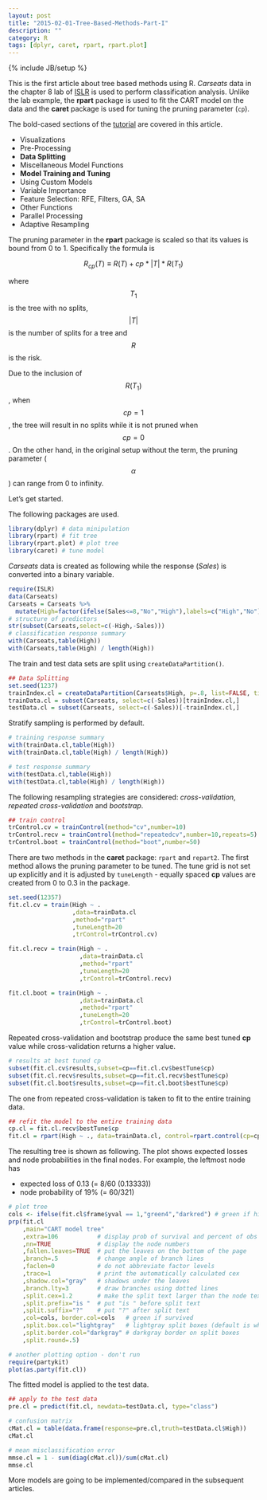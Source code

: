 ```yaml
---
layout: post
title: "2015-02-01-Tree-Based-Methods-Part-I"
description: ""
category: R
tags: [dplyr, caret, rpart, rpart.plot]
---
```

{% include JB/setup %}

This is the first article about tree based methods using R. *Carseats* data in the chapter 8 lab of [ISLR](http://www-bcf.usc.edu/~gareth/ISL/) is used to perform classification analysis. Unlike the lab example, the **rpart** package is used to fit the CART model on the data and the **caret** package is used for tuning the pruning parameter (`cp`).

The bold-cased sections of the [tutorial](http://topepo.github.io/caret/index.html) are covered in this article.

- Visualizations
- Pre-Processing
- **Data Splitting**
- Miscellaneous Model Functions
- **Model Training and Tuning**
- Using Custom Models
- Variable Importance
- Feature Selection: RFE, Filters, GA, SA
- Other Functions
- Parallel Processing
- Adaptive Resampling

The pruning parameter in the **rpart** package is scaled so that its values is bound from 0 to 1. Specifically the formula is

$$
R_{cp}\left(T\right)\equiv R\left(T\right) + cp*|T|*R\left(T_{1}\right)
$$

where $$T_{1}$$ is the tree with no splits, $$|T|$$ is the number of splits for a tree and $$R$$ is the risk.

Due to the inclusion of $$R\left(T_{1}\right)$$, when $$cp=1$$, the tree will result in no splits while it is not pruned when $$cp=0$$. On the other hand, in the original setup without the term, the pruning parameter ($$\alpha$$) can range from 0 to infinity.

Let's get started.

The following packages are used.

```r
library(dplyr) # data minipulation
library(rpart) # fit tree
library(rpart.plot) # plot tree
library(caret) # tune model
```

*Carseats* data is created as following while the response (*Sales*) is converted into a binary variable.

```r
require(ISLR)
data(Carseats)
Carseats = Carseats %>% 
  mutate(High=factor(ifelse(Sales<=8,"No","High"),labels=c("High","No")))
# structure of predictors
str(subset(Carseats,select=c(-High,-Sales)))
# classification response summary
with(Carseats,table(High))
with(Carseats,table(High) / length(High))
```

The train and test data sets are split using `createDataPartition()`.

```r
## Data Splitting
set.seed(1237)
trainIndex.cl = createDataPartition(Carseats$High, p=.8, list=FALSE, times=1)
trainData.cl = subset(Carseats, select=c(-Sales))[trainIndex.cl,]
testData.cl = subset(Carseats, select=c(-Sales))[-trainIndex.cl,]
```

Stratify sampling is performed by default.

```r
# training response summary
with(trainData.cl,table(High))
with(trainData.cl,table(High) / length(High))

# test response summary
with(testData.cl,table(High))
with(testData.cl,table(High) / length(High))
```

The following resampling strategies are considered: *cross-validation*, *repeated cross-validation* and *bootstrap*.

```r
## train control
trControl.cv = trainControl(method="cv",number=10)
trControl.recv = trainControl(method="repeatedcv",number=10,repeats=5)
trControl.boot = trainControl(method="boot",number=50)
```

There are two methods in the **caret** package: `rpart` and `repart2`. The first method allows the pruning parameter to be tuned. The tune grid is not set up explicitly and it is adjusted by `tuneLength` - equally spaced **cp** values are created from 0 to 0.3 in the package.

```r
set.seed(12357)
fit.cl.cv = train(High ~ .
                  ,data=trainData.cl
                  ,method="rpart"
                  ,tuneLength=20
                  ,trControl=trControl.cv)

fit.cl.recv = train(High ~ .
                    ,data=trainData.cl
                    ,method="rpart"
                    ,tuneLength=20
                    ,trControl=trControl.recv)

fit.cl.boot = train(High ~ .
                    ,data=trainData.cl
                    ,method="rpart"
                    ,tuneLength=20
                    ,trControl=trControl.boot)
```

Repeated cross-validation and bootstrap produce the same best tuned **cp** value while cross-validation returns a higher value.

```r
# results at best tuned cp
subset(fit.cl.cv$results,subset=cp==fit.cl.cv$bestTune$cp)
subset(fit.cl.recv$results,subset=cp==fit.cl.recv$bestTune$cp)
subset(fit.cl.boot$results,subset=cp==fit.cl.boot$bestTune$cp)
```

The one from repeated cross-validation is taken to fit to the entire training data.

```r
## refit the model to the entire training data
cp.cl = fit.cl.recv$bestTune$cp
fit.cl = rpart(High ~ ., data=trainData.cl, control=rpart.control(cp=cp.cl))
```

The resulting tree is shown as following. The plot shows expected losses and node probabilities in the final nodes. For example, the leftmost node has

- expected loss of 0.13 (= 8/60 (0.13333))
- node probability of 19% (= 60/321)

```r
# plot tree
cols <- ifelse(fit.cl$frame$yval == 1,"green4","darkred") # green if high
prp(fit.cl
    ,main="CART model tree"
    ,extra=106           # display prob of survival and percent of obs
    ,nn=TRUE             # display the node numbers
    ,fallen.leaves=TRUE  # put the leaves on the bottom of the page
    ,branch=.5           # change angle of branch lines
    ,faclen=0            # do not abbreviate factor levels
    ,trace=1             # print the automatically calculated cex
    ,shadow.col="gray"   # shadows under the leaves
    ,branch.lty=3        # draw branches using dotted lines
    ,split.cex=1.2       # make the split text larger than the node text
    ,split.prefix="is "  # put "is " before split text
    ,split.suffix="?"    # put "?" after split text
    ,col=cols, border.col=cols   # green if survived
    ,split.box.col="lightgray"   # lightgray split boxes (default is white)
    ,split.border.col="darkgray" # darkgray border on split boxes
    ,split.round=.5) 
```

```r
# another plotting option - don't run
require(partykit)
plot(as.party(fit.cl))
```

The fitted model is applied to the test data.

```r
## apply to the test data
pre.cl = predict(fit.cl, newdata=testData.cl, type="class")

# confusion matrix
cMat.cl = table(data.frame(response=pre.cl,truth=testData.cl$High))
cMat.cl

# mean misclassification error
mmse.cl = 1 - sum(diag(cMat.cl))/sum(cMat.cl)
mmse.cl
```

More models are going to be implemented/compared in the subsequent articles.